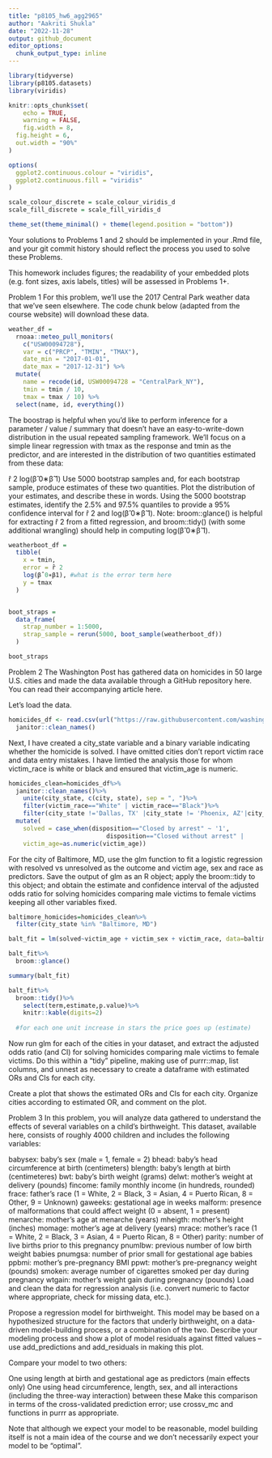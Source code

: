 ```yaml
---
title: "p8105_hw6_agg2965"
author: "Aakriti Shukla"
date: "2022-11-28"
output: github_document
editor_options: 
  chunk_output_type: inline
---
```


```r
library(tidyverse)
library(p8105.datasets)
library(viridis)

knitr::opts_chunk$set(
	echo = TRUE,
	warning = FALSE,
	fig.width = 8, 
  fig.height = 6,
  out.width = "90%"
)

options(
  ggplot2.continuous.colour = "viridis",
  ggplot2.continuous.fill = "viridis"
)

scale_colour_discrete = scale_colour_viridis_d
scale_fill_discrete = scale_fill_viridis_d

theme_set(theme_minimal() + theme(legend.position = "bottom"))
```

Your solutions to Problems 1 and 2 should be implemented in your .Rmd file, and your git commit history should reflect the process you used to solve these Problems.

This homework includes figures; the readability of your embedded plots (e.g. font sizes, axis labels, titles) will be assessed in Problems 1+.

Problem 1
For this problem, we’ll use the 2017 Central Park weather data that we’ve seen elsewhere. The code chunk below (adapted from the course website) will download these data.


```r
weather_df = 
  rnoaa::meteo_pull_monitors(
    c("USW00094728"),
    var = c("PRCP", "TMIN", "TMAX"), 
    date_min = "2017-01-01",
    date_max = "2017-12-31") %>%
  mutate(
    name = recode(id, USW00094728 = "CentralPark_NY"),
    tmin = tmin / 10,
    tmax = tmax / 10) %>%
  select(name, id, everything())
```


The boostrap is helpful when you’d like to perform inference for a parameter / value / summary that doesn’t have an easy-to-write-down distribution in the usual repeated sampling framework. We’ll focus on a simple linear regression with tmax as the response and tmin as the predictor, and are interested in the distribution of two quantities estimated from these data:

r̂ 2
log(β̂ 0∗β̂ 1)
Use 5000 bootstrap samples and, for each bootstrap sample, produce estimates of these two quantities. Plot the distribution of your estimates, and describe these in words. Using the 5000 bootstrap estimates, identify the 2.5% and 97.5% quantiles to provide a 95% confidence interval for r̂ 2 and log(β̂ 0∗β̂ 1). Note: broom::glance() is helpful for extracting r̂ 2 from a fitted regression, and broom::tidy() (with some additional wrangling) should help in computing log(β̂ 0∗β̂ 1).

```r
weatherboot_df = 
  tibble(
    x = tmin,
    error = r̂ 2
    log(β̂ 0∗β1), #what is the error term here
    y = tmax
  )


boot_straps = 
  data_frame(
    strap_number = 1:5000,
    strap_sample = rerun(5000, boot_sample(weatherboot_df))
  )

boot_straps

```

Problem 2
The Washington Post has gathered data on homicides in 50 large U.S. cities and made the data available through a GitHub repository here. You can read their accompanying article here.

Let's load the data. 
```r
homicides_df <- read.csv(url("https://raw.githubusercontent.com/washingtonpost/data-homicides/master/homicide-data.csv"))%>%
  janitor::clean_names()
```

Next, I have created a city_state variable and a binary variable indicating whether the homicide is solved. I have omitted cities don’t report victim race and data entry mistakes. I have limtied the analysis those for whom victim_race is white or black and ensured that victim_age is numeric.
```r
homicides_clean=homicides_df%>%
  janitor::clean_names()%>%
    unite(city_state, c(city, state), sep = ", ")%>%
    filter(victim_race=="White" | victim_race=="Black")%>%
    filter(city_state !='Dallas, TX' |city_state != 'Phoenix, AZ'|city_state != 'Kansas City, MO'| city_state != 'Tulsa, OK')%>%
  mutate(
    solved = case_when(disposition=="Closed by arrest" ~ '1',
                           disposition=="Closed without arrest" |                              disposition=="Open/No arrest" ~ '0'),
    victim_age=as.numeric(victim_age))

```
For the city of Baltimore, MD, use the glm function to fit a logistic regression with resolved vs unresolved as the outcome and victim age, sex and race as predictors. Save the output of glm as an R object; apply the broom::tidy to this object; and obtain the estimate and confidence interval of the adjusted odds ratio for solving homicides comparing male victims to female victims keeping all other variables fixed.

```r
baltimore_homicides=homicides_clean%>%
  filter(city_state %in% "Baltimore, MD")
```

```r
balt_fit = lm(solved~victim_age + victim_sex + victim_race, data=baltimore_homicides)

balt_fit%>% 
  broom::glance()

summary(balt_fit)

balt_fit%>%
  broom::tidy()%>%
    select(term,estimate,p.value)%>%
    knitr::kable(digits=2)
  
  #for each one unit increase in stars the price goes up (estimate)
```

Now run glm for each of the cities in your dataset, and extract the adjusted odds ratio (and CI) for solving homicides comparing male victims to female victims. Do this within a “tidy” pipeline, making use of purrr::map, list columns, and unnest as necessary to create a dataframe with estimated ORs and CIs for each city.



Create a plot that shows the estimated ORs and CIs for each city. Organize cities according to estimated OR, and comment on the plot.




Problem 3
In this problem, you will analyze data gathered to understand the effects of several variables on a child’s birthweight. This dataset, available here, consists of roughly 4000 children and includes the following variables:

babysex: baby’s sex (male = 1, female = 2)
bhead: baby’s head circumference at birth (centimeters)
blength: baby’s length at birth (centimeteres)
bwt: baby’s birth weight (grams)
delwt: mother’s weight at delivery (pounds)
fincome: family monthly income (in hundreds, rounded)
frace: father’s race (1 = White, 2 = Black, 3 = Asian, 4 = Puerto Rican, 8 = Other, 9 = Unknown)
gaweeks: gestational age in weeks
malform: presence of malformations that could affect weight (0 = absent, 1 = present)
menarche: mother’s age at menarche (years)
mheigth: mother’s height (inches)
momage: mother’s age at delivery (years)
mrace: mother’s race (1 = White, 2 = Black, 3 = Asian, 4 = Puerto Rican, 8 = Other)
parity: number of live births prior to this pregnancy
pnumlbw: previous number of low birth weight babies
pnumgsa: number of prior small for gestational age babies
ppbmi: mother’s pre-pregnancy BMI
ppwt: mother’s pre-pregnancy weight (pounds)
smoken: average number of cigarettes smoked per day during pregnancy
wtgain: mother’s weight gain during pregnancy (pounds)
Load and clean the data for regression analysis (i.e. convert numeric to factor where appropriate, check for missing data, etc.).

Propose a regression model for birthweight. This model may be based on a hypothesized structure for the factors that underly birthweight, on a data-driven model-building process, or a combination of the two. Describe your modeling process and show a plot of model residuals against fitted values – use add_predictions and add_residuals in making this plot.

Compare your model to two others:

One using length at birth and gestational age as predictors (main effects only)
One using head circumference, length, sex, and all interactions (including the three-way interaction) between these
Make this comparison in terms of the cross-validated prediction error; use crossv_mc and functions in purrr as appropriate.

Note that although we expect your model to be reasonable, model building itself is not a main idea of the course and we don’t necessarily expect your model to be “optimal”.

